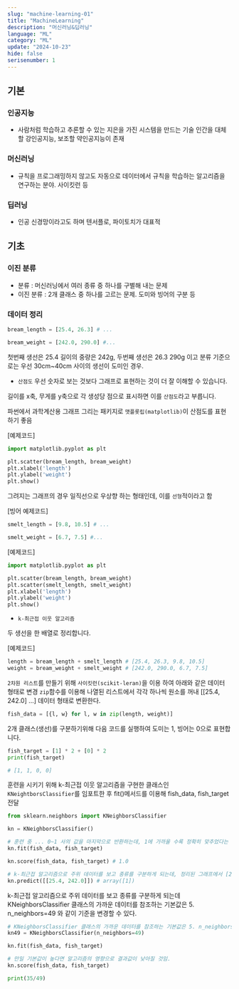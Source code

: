 ```yaml
---
slug: "machine-learning-01"
title: "MachineLearning"
description: "머신러닝&딥러닝"
language: "ML"
category: "ML"
update: "2024-10-23"
hide: false
serisenumber: 1
---
```

## 기본

### 인공지능
- 사람처럼 학습하고 추론할 수 있는 지은을 가진 시스템을 만드는 기술 인간을 대체할 강인공지능, 보조할 약인공지능이 존재
### 머신러닝
- 규칙을 프로그래밍하지 않고도 자동으로 데이터에서 규칙을 학습하는 알고리즘을 연구하는 분야. 사이킷런 등
### 딥러닝
- 인공 신경망이라고도 하며 텐서플로, 파이토치가 대표적

## 기초

### 이진 분류
- 분류 : 머신러닝에서 여러 종류 중 하나를 구별해 내는 문제
- 이진 분류 : 2개 클래스 중 하나를 고르는 문제. 도미와 빙어의 구분 등

### 데이터 정리
```python
bream_length = [25.4, 26.3] # ...

bream_weight = [242.0, 290.0] #...
```
첫번째 생선은 25.4 길이의 중량은 242g, 두번째 생선은 26.3 290g 이고 분류 기준으로는 우선 30cm~40cm 사이의 생선이 도미인 경우.

- `산점도`
우선 숫자로 보는 것보다 그래프로 표현하는 것이 더 잘 이해할 수 있습니다.

길이를 x축, 무게를 y축으로 각 생성당 점으로 표시하면 이를 `산점도`라고 부릅니다.

파썬에서 과학계산용 그래프 그리는 패키지로 `맷플롯립(matplotlib)`이 산점도를 표현하기 좋음

[예제코드]
```python
import matplotlib.pyplot as plt

plt.scatter(bream_length, bream_weight)
plt.xlabel('length')
plt.ylabel('weight')
plt.show()
```

그려지는 그래프의 경우 일직선으로 우상향 하는 형태인데, 이를 `선형`적이라고 함

[빙어 예제코드]
```python
smelt_length = [9.8, 10.5] # ...

smelt_weight = [6.7, 7.5] #...
```

[예제코드]
```python
import matplotlib.pyplot as plt

plt.scatter(bream_length, bream_weight)
plt.scatter(smelt_length, smelt_weight)
plt.xlabel('length')
plt.ylabel('weight')
plt.show()
```

- `k-최근접 이웃 알고리즘`

두 생선을 한 배열로 정리합니다.

[예제코드]
```python
length = bream_length + smelt_length # [25.4, 26.3, 9.8, 10.5] 
weight = bream_weight + smelt_weight # [242.0, 290.0, 6.7, 7.5]
```

`2차원 리스트`를 만들기 위해 `사이킷런(scikit-leran)`을 이용 하여 아래와 같은 데이터 형태로 변경 `zip`함수를 이용해 나열된 리스트에서 각각 하나씩 원소를 꺼내 [[25.4, 242.0] ...] 데이터 형태로 변환한다.

```python
fish_data = [{l, w} for l, w in zip(length, weight)]
```

2개 클래스(생선)를 구분하기위해 다음 코드를 실행하여 도미는 1, 빙어는 0으로 표현합니다.
```python
fish_target = [1] * 2 + [0] * 2
print(fish_target)

# [1, 1, 0, 0]
```

훈련을 시키기 위해 k-최근접 이웃 알고리즘을 구현한 클래스인 `KNeightborsClassifier`를 임포트한 후 fit()메서드를 이용해 fish_data, fish_target 전달

```python
from sklearn.neighbors import KNeighborsClassifier

kn = KNeighborsClassifier()

# 훈련 중 ... 0~1 사의 값을 마지막으로 반환하는데, 1에 가까울 수록 정확히 맞추었다는 의미
kn.fit(fish_data, fish_target)

kn.score(fish_data, fish_target) # 1.0

# k-최근접 알고리즘으로 주위 데이터를 보고 종류를 구분하게 되는데, 정리된 그래프에서 [25.4, 242.0] 생선이 도미인지 예측할 수 있습니다. 가까운 데이터를 보고 답을 예측하게 됩니다.
kn.predict([[25.4, 242.0]]) # array([1])
```

k-최근접 알고리즘으로 주위 데이터를 보고 종류를 구분하게 되는데 KNeighborsClassifier 클래스의 가까운 데이터를 참조하는 기본값은 5. n_neighbors=49 와 같이 기준을 변경할 수 있다.

```python
# KNeighborsClassifier 클래스의 가까운 데이터를 참조하는 기본값은 5. n_neighbors=49 와 같이 기준을 변경할 수 있다.
kn49 = KNeighborsClassifier(n_neighbors=49)

kn.fit(fish_data, fish_target)

# 만일 기본값이 높다면 알고리즘의 영향으로 결과값이 낮아질 것임.
kn.score(fish_data, fish_target)

print(35/49)
```